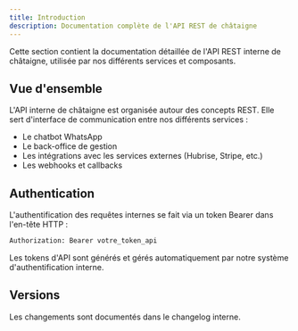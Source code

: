 ```yaml
---
title: Introduction
description: Documentation complète de l'API REST de châtaigne
---
```


<Info>
  Cette section contient la documentation détaillée de l'API REST interne de
  châtaigne, utilisée par nos différents services et composants.
</Info>

## Vue d'ensemble

L'API interne de châtaigne est organisée autour des concepts REST. Elle sert d'interface de communication entre nos différents services :

- Le chatbot WhatsApp
- Le back-office de gestion
- Les intégrations avec les services externes (Hubrise, Stripe, etc.)
- Les webhooks et callbacks

## Authentication

L'authentification des requêtes internes se fait via un token Bearer dans l'en-tête HTTP :

```bash
Authorization: Bearer votre_token_api
```

<Note>
  Les tokens d'API sont générés et gérés automatiquement par notre système
  d'authentification interne.
</Note>

## Versions

Les changements sont documentés dans le changelog interne.
